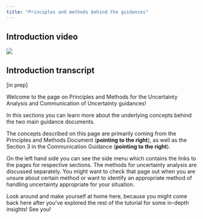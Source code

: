 ```yaml
---
title: "Principles and methods behind the guidances"
---
```



:::: {.panel-tabset}

## Introduction video

![](https://upload.wikimedia.org/wikipedia/commons/0/09/YouTube_full-color_icon_%282017%29.svg)

## Introduction transcript

[in prep] 

Welcome to the page on Principles and Methods for the Uncertainty Analysis and Communication of Uncertainty guidances! 

In this sections you can learn more about the underlying concepts behind the two main guidance documents. 

The concepts described on this page are primarily coming from the Principles and Methods Document (**pointing to the right**), as well as the Section 3 in the Communication Guidance (**pointing to the right**). 

On the left hand side you can see the side menu which contains the links to the pages for respective sections. The methods for uncertainty analysis are discussed separately. You might want to check that page out when you are unsure about certain method or want to identify an appropriate method of handling uncertainty appropriate for your situation.

Look around and make yourself at home here, because you might come back here after you've explored the rest of the tutorial for some in-depth insights! See you!

::::